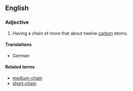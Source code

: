 ==English==

===Adjective===
{{en-adj|head=[[long]]-[[chain]]|-}}

# {{context|organic chemistry|of an aliphatic compound|lang=en}} Having a chain of more that about twelve [[carbon]] atoms.

====Translations====
{{trans-top}}
* German: {{t-|de|langkettig}}
{{trans-mid}}
{{trans-bottom}}

====Related terms====
* [[medium-chain]]
* [[short-chain]]